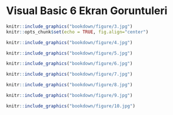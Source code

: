 # Visual Basic 6 Ekran Goruntuleri

```r

knitr::include_graphics("bookdown/figure/3.jpg")
knitr::opts_chunk$set(echo = TRUE, fig.align="center")
```

```r
knitr::include_graphics("bookdown/figure/4.jpg")

```

```r
knitr::include_graphics("bookdown/figure/5.jpg")

```

```r
knitr::include_graphics("bookdown/figure/6.jpg")

```

```r
knitr::include_graphics("bookdown/figure/7.jpg")

```

```r
knitr::include_graphics("bookdown/figure/8.jpg")

```

```r
knitr::include_graphics("bookdown/figure/9.jpg")

```

```r
knitr::include_graphics("bookdown/figure/10.jpg")

```
